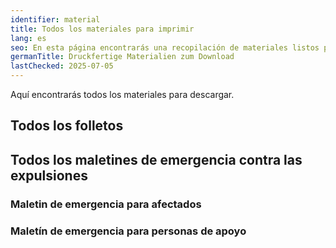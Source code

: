 ```yaml
---
identifier: material
title: Todos los materiales para imprimir
lang: es
seo: En esta página encontrarás una recopilación de materiales listos para imprimir. Puedes descargar todos los folletos en un solo archivo, imprimirlos y distribuirlos.
germanTitle: Druckfertige Materialien zum Download
lastChecked: 2025-07-05
---
```


Aquí encontrarás todos los materiales para descargar.

## Todos los folletos

<PdfLink collection="flyers" identifier="all" lang="all"></PdfLink>
<PdfLink collection="flyers" identifier="all" lang="ar"></PdfLink>
<PdfLink collection="flyers" identifier="all" lang="de"></PdfLink>
<PdfLink collection="flyers" identifier="all" lang="en"></PdfLink>
<PdfLink collection="flyers" identifier="all" lang="es"></PdfLink>
<PdfLink collection="flyers" identifier="all" lang="fr"></PdfLink>

## Todos los maletines de emergencia contra las expulsiones
### Maletin de emergencia para afectados

<PdfLink collection="kits" identifier="affected" lang="ar"></PdfLink>
<PdfLink collection="kits" identifier="affected" lang="de"></PdfLink>
<PdfLink collection="kits" identifier="affected" lang="en"></PdfLink>
<PdfLink collection="kits" identifier="affected" lang="es"></PdfLink>
<PdfLink collection="kits" identifier="affected" lang="fr"></PdfLink>

### Maletín de emergencia para personas de apoyo

<PdfLink collection="kits" identifier="support" lang="ar"></PdfLink>
<PdfLink collection="kits" identifier="support" lang="de"></PdfLink>
<PdfLink collection="kits" identifier="support" lang="en"></PdfLink>
<PdfLink collection="kits" identifier="support" lang="es"></PdfLink>
<PdfLink collection="kits" identifier="support" lang="fr"></PdfLink>
